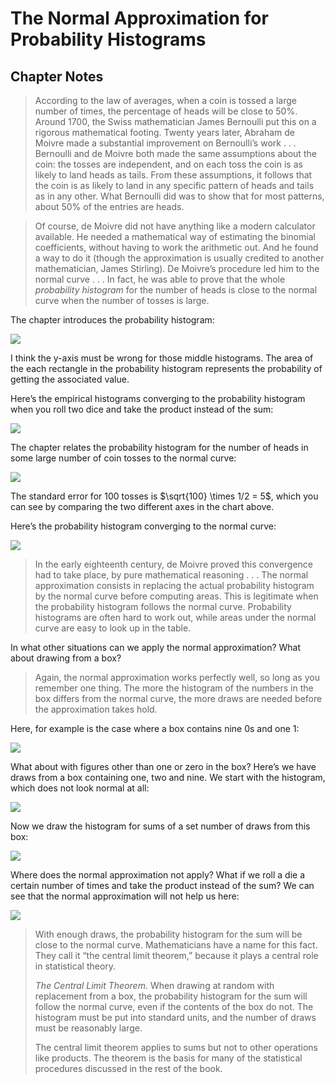 # The Normal Approximation for Probability Histograms {#normal_approx_prob}

## Chapter Notes

> According to the law of averages, when a coin is tossed a large number of times, the percentage of heads will be close to 50%. Around 1700, the Swiss mathematician James Bernoulli put this on a rigorous mathematical footing. Twenty years later, Abraham de Moivre made a substantial improvement on Bernoulli’s
work . . . Bernoulli and de Moivre both made the same assumptions about the coin: the tosses are independent, and on each toss the coin is as likely to land heads as tails. From these assumptions, it follows that the coin is as likely to land in any specific pattern of heads and tails as in any other. What Bernoulli did was to show that for most patterns, about 50% of the entries are heads.

> Of course, de Moivre did not have anything like a modern calculator available. He needed a mathematical way of estimating the binomial coefficients, without having to work the arithmetic out. And he found a way to do it (though the approximation is usually credited to another mathematician, James Stirling). De Moivre’s procedure led him to the normal curve . . . In fact, he was able to prove that the whole *probability histogram* for the number of heads is close to the normal curve when the number of tosses is large.

The chapter introduces the probability histogram:

![](images\\Ch18Img01.png)

I think the y-axis must be wrong for those middle histograms. The area of the each rectangle in the probability histogram represents the probability of getting the associated value.

Here's the empirical histograms converging to the probability histogram when you roll two dice and take the product instead of the sum:

![](images\\Ch18Img02.png)

The chapter relates the probability histogram for the number of heads in some large number of coin tosses to the normal curve:

![](images\\Ch18Img03.png)

The standard error for 100 tosses is $\sqrt{100} \times 1/2 = 5$, which you can see by comparing the two different axes in the chart above.

Here's the probability histogram converging to the normal curve:

![](images\\Ch18Img04.png)

> In the early eighteenth century, de Moivre proved this convergence had to take place, by pure mathematical reasoning . . . The normal approximation consists in replacing the actual probability histogram by the normal curve before computing areas. This is legitimate when the probability histogram follows the normal curve. Probability histograms are often hard to work out, while areas under the normal curve are easy to look up in the table.

In what other situations can we apply the normal approximation? What about drawing from a box?

> Again, the normal approximation works perfectly well, so long as you remember one thing. The more the histogram of the numbers in the box differs from the normal curve, the more draws are needed before the approximation takes hold.

Here, for example is the case where a box contains nine 0s and one 1:

![](images\\Ch18Img05.png)

What about with figures other than one or zero in the box? Here's we have draws from a box containing one, two and nine. We start with the histogram, which does not look normal at all:

![](images\\Ch18Img06.png)

Now we draw the histogram for sums of a set number of draws from this box:

![](images\\Ch18Img07.png)

Where does the normal approximation not apply? What if we roll a die a certain number of times and take the product instead of the sum? We can see that the normal approximation will not help us here:

![](images\\Ch18Img08.png)

> With enough draws, the probability histogram for the sum will be close to the normal curve. Mathematicians have a name for this fact. They call it “the central limit theorem,” because it plays a central role in statistical theory.
>
> *The Central Limit Theorem.* When drawing at random with replacement from a box, the probability histogram for the sum will follow the normal curve, even if the contents of the box do not. The histogram must be put into standard units, and the number of draws must be reasonably large.
>
> The central limit theorem applies to sums but not to other operations like products. The theorem is the basis for many of the statistical procedures discussed in the rest of the book.



